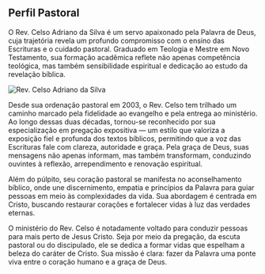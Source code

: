 ## Perfil Pastoral

O Rev. Celso Adriano da Silva é um servo apaixonado pela Palavra de Deus, cuja trajetória revela um profundo compromisso com o ensino das Escrituras e o cuidado pastoral. Graduado em Teologia e Mestre em Novo Testamento, sua formação acadêmica reflete não apenas competência teológica, mas também sensibilidade espiritual e dedicação ao estudo da revelação bíblica.

![Rev. Celso Adriano da Silva](/images/pastor-celso.jpeg)

Desde sua ordenação pastoral em 2003, o Rev. Celso tem trilhado um caminho marcado pela fidelidade ao evangelho e pela entrega ao ministério. Ao longo dessas duas décadas, tornou-se reconhecido por sua especialização em pregação expositiva — um estilo que valoriza a exposição fiel e profunda dos textos bíblicos, permitindo que a voz das Escrituras fale com clareza, autoridade e graça. Pela graça de Deus, suas mensagens não apenas informam, mas também transformam, conduzindo ouvintes à reflexão, arrependimento e renovação espiritual.

Além do púlpito, seu coração pastoral se manifesta no aconselhamento bíblico, onde une discernimento, empatia e princípios da Palavra para guiar pessoas em meio às complexidades da vida. Sua abordagem é centrada em Cristo, buscando restaurar corações e fortalecer vidas à luz das verdades eternas.

O ministério do Rev. Celso é notadamente voltado para conduzir pessoas para mais perto de Jesus Cristo. Seja por meio da pregação, da escuta pastoral ou do discipulado, ele se dedica a formar vidas que espelham a beleza do caráter de Cristo. Sua missão é clara: fazer da Palavra uma ponte viva entre o coração humano e a graça de Deus.